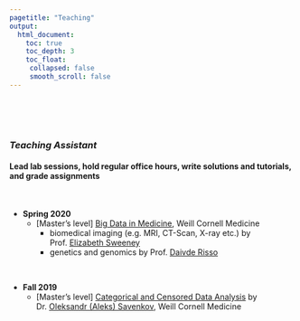 ```yaml
---
pagetitle: "Teaching"
output:
  html_document:
    toc: true
    toc_depth: 3
    toc_float:
     collapsed: false
     smooth_scroll: false
---
```


<link rel="stylesheet" href="styles.css" type="text/css">

<br><br><br>

### *Teaching Assistant*

#### Lead lab sessions, hold regular office hours, write solutions and tutorials, and grade assignments

<br>

+ **Spring 2020**
  + [Master's level] [Big Data in Medicine](https://hpr.weill.cornell.edu/graduate-education-clinical-training/course-catalog?related_program=16&course_term=spring), Weill Cornell Medicine 
    + biomedical imaging (e.g. MRI, CT-Scan, X-ray etc.) by Prof. [Elizabeth Sweeney](https://emsweene.github.io/)
    + genetics and genomics by Prof. [Daivde Risso](https://drisso.github.io/)

<br>

+ **Fall 2019**
  + [Master's level] [Categorical and Censored Data Analysis](https://hpr.weill.cornell.edu/graduate-education-clinical-training/course-catalog?related_program=16&course_term=fall) by Dr. [Oleksandr (Aleks) Savenkov](https://ovsavenkov.github.io/), Weill Cornell Medicine 
